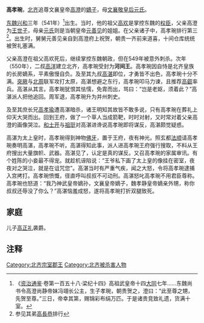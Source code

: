 '''高孝琬'''{{BD|541年||566年||catIdx=G}}，[[北齐|北齐]]追尊文襄皇帝[[高澄|高澄]]的[[嫡子|嫡子]]，母[[文襄敬皇后|文襄敬皇后元氏]]。

[[东魏|东魏]][[兴和_(年号)|兴和]]三年（541年）<ref>《[[资治通鉴|资治通鉴]]·卷第一百五十八·梁纪十四》高祖武皇帝十四[[大同_(南梁)|大同]]七年......东魏尚书令高澄尚静帝妹冯翊长公主，生子孝琬，朝贵贺之，澄曰：“此至尊之甥，先贺至尊。”三日，帝幸其第，赐锦彩布绢万匹。于是诸贵竞致礼遗，货满十室。</ref>出生。当时，他的祖父[[高欢|高欢]]是掌控东魏的[[权臣|权臣]]，父亲高澄为[[王世子|王世子]]，母亲[[文襄敬皇后|元氏]]则是当朝皇帝[[元善见|元善见]]的姐姐。在父亲诸子中，高孝琬排行第三<ref>参见其弟[[高長恭|高長恭]]排行</ref>。出生时，舅舅元善见亲自到高澄府上祝贺，朝贵一齐前来道喜，十间仓库统统被贺礼塞满。

父亲高澄在祖父高欢死后，继续掌控东魏朝政，但在549年被意外刺杀。次年（550年），二叔[[高洋|高洋]]建立北齐，高孝琬受封为'''河间王'''。高孝琬因自恃是北齐皇族的长房嫡系，平素傲慢自负。及至其九叔[[高湛|高湛]]即位，才勇皆不出色，高孝琬十分不满。[[突厥|突厥]]与[[北周|北周]]联军攻打太原，高湛想避之东行，高孝琬叩马力谏，且推荐[[高叡_(北齊)|高叡]]率兵。高湛从其言。高孝琬犹恨其怯懦，免胄而出，骂曰：“岂是老妪，须着此？”高湛派人把他追回。周军退，高孝琬升为并州刺史。

及至其庶长兄[[高孝瑜|高孝瑜]]遭高湛暗杀，诸王明知其故皆不敢多说，只有高孝琬在葬礼上仰天大哭而出。回到王府，做了一个草人当成箭靶，时时对射，又时常对着父亲高澄的画像哭泣。[[和士开|和士开]]与[[祖珽|祖珽]]对高湛进谗说高孝琬即将谋反，高湛颇觉疑惑。

高湛为太上皇时，高孝琬得到神物[[佛牙|佛牙]]，置于王府，夜有神光。照玄都[[法顺|法顺]]请高孝琬奏明高湛，高孝琬不听。高湛得知此事，派人进高孝琬王府强行搜取，不料从王府搜出大量旗帜、武器。高湛见了，认定是真的谋反。又召高孝琬的家属审讯。有个姓陈的小妾最不得宠。就趁机诬陷说：“王爷私下画了太上皇的像挂在密室，夜夜对之哭泣，就是在诅咒您”。高湛当时有严重气疾，闻之大怒，令将高孝琬逮捕入宫拷打。高孝琬愤慨，径直呼叫叔叔不可动刑。高湛怒叱高孝琬不用君臣尊称。高孝琬也怒道：“我乃神武皇帝嫡孙，文襄皇帝嫡子，魏孝静皇帝嫡亲外甥，称你叔叔还辱没了你么？”高湛恼羞成怒，遂将高孝琬打折双腿致死。

==家庭==
儿子[[高正礼|高正礼]]袭爵。
{{Ahnentafel top}}<center>
{{ahnentafel-compact5
|boxstyle_1=background-color: #ffff00;
|boxstyle_2=background-color: #ffff40;
|boxstyle_3=background-color: #ffff80;
|boxstyle_4=background-color: #ffffC0;
|boxstyle_5=background-color: #ffffff;
|1=河間王[[高孝琬|高孝琬]]
|2='''父：'''（追尊）世宗文襄皇帝[[高澄|高澄]]
|3='''母：'''（追尊）[[文襄敬皇后|敬皇后]]元氏
|4='''祖父：'''（追尊）高祖神武皇帝[[高歡|高歡]]
|5='''祖母：'''（追尊）武明皇后[[婁昭君|婁昭君]]
|6='''外祖父：'''清河文宣王[[元亶|元亶]]
|7=
|8='''曾祖父：'''（追尊）文穆皇帝[[高樹生|高樹生]]
|9='''曾祖母：'''（追尊）文穆皇后[[韓期姬|韓期姬]]
|10='''外曾祖父：'''（追封）太原王[[婁內干|婁內干]]
|11=
|12='''外曾祖父：'''清河文獻王[[元懌|元懌]]
|13='''外曾祖母：'''羅氏
|14=
|15=
|16='''高祖父：'''太尉、武貞公[[高謐|高謐]]
|17='''高祖母：'''陳留郡君叔孫氏（叔孫崇女）
|18=
|19=
|20='''外高祖父：'''真定侯婁提
|21=
|22=
|23=
|24='''外高祖父：'''[[魏孝文帝|魏孝文帝]]元宏
|25='''外高祖母：'''清河王太妃[[羅夫人_(北魏)|羅氏]]
|26='''外高祖父：'''濟兖二州刺史[[羅蓋|羅蓋]]
|27=
|28=
|29=
|30=
|31=
}}</center>
{{ahnentafel bottom}}

== 注释 ==

{{Reflist|2}}

[[Category:北齐宗室郡王|Category:北齐宗室郡王]]
[[Category:北齐被杀害人物|Category:北齐被杀害人物]]